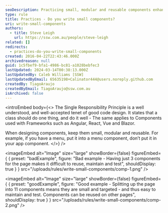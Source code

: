 ```yaml
---
seoDescription: Practicing small, modular and reusable components enhances code maintainability, testability and reusability.
type: rule
title: Practices - Do you write small components?
uri: write-small-components
authors:
  - title: Steve Leigh
    url: https://ssw.com.au/people/steve-leigh
related: []
redirects:
  - practices-do-you-write-small-components
created: 2016-04-22T22:43:46.000Z
archivedreason: null
guid: 1c5fbef9-bfa1-4986-bc81-a1028bebfec3
lastUpdated: 2024-03-14T00:38:13.000Z
lastUpdatedBy: Caleb Williams [SSW]
lastUpdatedByEmail: 65635198+Calinator444@users.noreply.github.com
createdBy: TiagoAraujo
createdByEmail: TiagoAraujo@ssw.com.au
isArchived: false
---
```


<introEmbed
  body={<>
The Single Responsibility Principle is a well understood, and well-accepted tenet of good code design. It states that a class should do one thing, and do it well - The same applies to Components used with Frameworks such as Angular, React, Vue and Blazor.

When designing components, keep them small, modular and reusable. For example, if you have a menu, put it into a menu component, don’t put it in your app component.
  </>}
/>

<imageEmbed
  alt="Image"
  size="large"
  showBorder={false}
  figureEmbed={ {
    preset: "badExample",
    figure: "Bad example - Having just 3 components for the page makes it difficult to reuse, maintain and test",
    shouldDisplay: true
  } }
  src="/uploads/rules/write-small-components/comp-1.png"
/>


<imageEmbed
  alt="Image"
  size="large"
  showBorder={false}
  figureEmbed={ {
    preset: "goodExample",
    figure: "Good example - Splitting up the page into 11 components means they are small and targeted - and thus easy to maintain and test. Components can be reused on other pages",
    shouldDisplay: true
  } }
  src="/uploads/rules/write-small-components/comp-2.png"
/>
